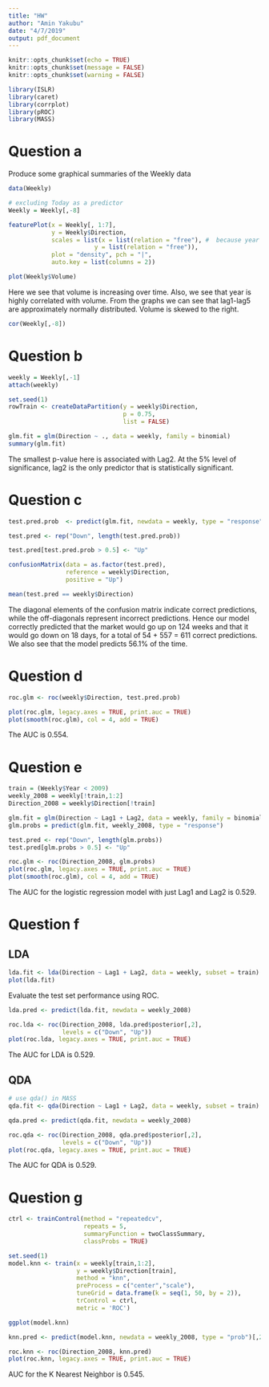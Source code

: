 ```yaml
---
title: "HW"
author: "Amin Yakubu"
date: "4/7/2019"
output: pdf_document
---
```


```r
knitr::opts_chunk$set(echo = TRUE)
knitr::opts_chunk$set(message = FALSE)
knitr::opts_chunk$set(warning = FALSE)
```

```r
library(ISLR)
library(caret)
library(corrplot)
library(pROC)
library(MASS)
```

# Question a

Produce some graphical summaries of the Weekly data

```r
data(Weekly)

# excluding Today as a predictor
Weekly = Weekly[,-8]
```

```r
featurePlot(x = Weekly[, 1:7], 
            y = Weekly$Direction,
            scales = list(x = list(relation = "free"), #  because year is on a different scale
                        y = list(relation = "free")),
            plot = "density", pch = "|",
            auto.key = list(columns = 2))
```

```r
plot(Weekly$Volume)
```

Here we see that volume is increasing over time. Also, we see that year is highly correlated with volume. From the graphs we can see that lag1-lag5 are approximately normally distributed. Volume is skewed to the right. 

```r
cor(Weekly[,-8])
```

# Question b  

```r
weekly = Weekly[,-1]
attach(weekly)
```

```r
set.seed(1)
rowTrain <- createDataPartition(y = weekly$Direction,
                                p = 0.75,
                                list = FALSE)
```

```r
glm.fit = glm(Direction ~ ., data = weekly, family = binomial)
summary(glm.fit)
```

The smallest p-value here is associated with Lag2. At the 5% level of significance, lag2 is the only predictor that is statistically significant. 

# Question c

```r
test.pred.prob  <- predict(glm.fit, newdata = weekly, type = "response")

test.pred <- rep("Down", length(test.pred.prob))

test.pred[test.pred.prob > 0.5] <- "Up"
```

```r
confusionMatrix(data = as.factor(test.pred),
                reference = weekly$Direction,
                positive = "Up")

mean(test.pred == weekly$Direction)
```

The diagonal elements of the confusion matrix indicate correct predictions, while the off-diagonals represent incorrect predictions. Hence our model correctly predicted that the market would go up on 124 weeks and that it would go down on 18 days, for a total of 54 + 557 = 611 correct predictions. We also see that the model predicts 56.1% of the time. 

# Question d

```r
roc.glm <- roc(weekly$Direction, test.pred.prob)

plot(roc.glm, legacy.axes = TRUE, print.auc = TRUE)
plot(smooth(roc.glm), col = 4, add = TRUE)
```

The AUC is 0.554. 

# Question e

```r
train = (Weekly$Year < 2009)
weekly_2008 = weekly[!train,1:2]
Direction_2008 = weekly$Direction[!train]
```

```r
glm.fit = glm(Direction ~ Lag1 + Lag2, data = weekly, family = binomial, subset = train)
glm.probs = predict(glm.fit, weekly_2008, type = "response")

test.pred <- rep("Down", length(glm.probs))
test.pred[glm.probs > 0.5] <- "Up"
```

```r
roc.glm <- roc(Direction_2008, glm.probs)
plot(roc.glm, legacy.axes = TRUE, print.auc = TRUE)
plot(smooth(roc.glm), col = 4, add = TRUE)
```

The AUC for the logistic regression model with just Lag1 and Lag2 is 0.529. 

# Question f

## LDA 

```r
lda.fit <- lda(Direction ~ Lag1 + Lag2, data = weekly, subset = train)
plot(lda.fit)
```

Evaluate the test set performance using ROC.

```r
lda.pred <- predict(lda.fit, newdata = weekly_2008)

roc.lda <- roc(Direction_2008, lda.pred$posterior[,2], 
               levels = c("Down", "Up"))
plot(roc.lda, legacy.axes = TRUE, print.auc = TRUE)
```

The AUC for LDA is 0.529. 

## QDA

```r
# use qda() in MASS
qda.fit <- qda(Direction ~ Lag1 + Lag2, data = weekly, subset = train)

qda.pred <- predict(qda.fit, newdata = weekly_2008)

roc.qda <- roc(Direction_2008, qda.pred$posterior[,2], 
               levels = c("Down", "Up"))
plot(roc.qda, legacy.axes = TRUE, print.auc = TRUE)
```

The AUC for QDA is 0.529.

# Question g

```r
ctrl <- trainControl(method = "repeatedcv",
                     repeats = 5,
                     summaryFunction = twoClassSummary,
                     classProbs = TRUE)

set.seed(1)
model.knn <- train(x = weekly[train,1:2],
                   y = weekly$Direction[train],
                   method = "knn",
                   preProcess = c("center","scale"),
                   tuneGrid = data.frame(k = seq(1, 50, by = 2)),
                   trControl = ctrl,
                   metric = 'ROC')

ggplot(model.knn)
```

```r
knn.pred <- predict(model.knn, newdata = weekly_2008, type = "prob")[,2]

roc.knn <- roc(Direction_2008, knn.pred)
plot(roc.knn, legacy.axes = TRUE, print.auc = TRUE)
```

AUC for the K Nearest Neighbor is 0.545. 















































